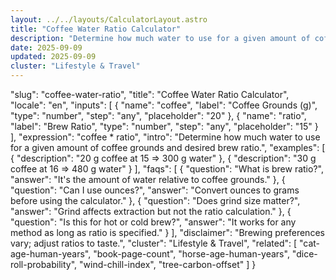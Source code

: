 ```yaml
---
layout: ../../layouts/CalculatorLayout.astro
title: "Coffee Water Ratio Calculator"
description: "Determine how much water to use for a given amount of coffee grounds and desired brew ratio."
date: 2025-09-09
updated: 2025-09-09
cluster: "Lifestyle & Travel"
---
```


  "slug": "coffee-water-ratio",
  "title": "Coffee Water Ratio Calculator",
  "locale": "en",
  "inputs": [
    {
      "name": "coffee",
      "label": "Coffee Grounds (g)",
      "type": "number",
      "step": "any",
      "placeholder": "20"
    },
    {
      "name": "ratio",
      "label": "Brew Ratio",
      "type": "number",
      "step": "any",
      "placeholder": "15"
    }
  ],
  "expression": "coffee * ratio",
  "intro": "Determine how much water to use for a given amount of coffee grounds and desired brew ratio.",
  "examples": [
    {
      "description": "20 g coffee at 15 ⇒ 300 g water"
    },
    {
      "description": "30 g coffee at 16 ⇒ 480 g water"
    }
  ],
  "faqs": [
    {
      "question": "What is brew ratio?",
      "answer": "It's the amount of water relative to coffee grounds."
    },
    {
      "question": "Can I use ounces?",
      "answer": "Convert ounces to grams before using the calculator."
    },
    {
      "question": "Does grind size matter?",
      "answer": "Grind affects extraction but not the ratio calculation."
    },
    {
      "question": "Is this for hot or cold brew?",
      "answer": "It works for any method as long as ratio is specified."
    }
  ],
  "disclaimer": "Brewing preferences vary; adjust ratios to taste.",
  "cluster": "Lifestyle & Travel",
  "related": [
    "cat-age-human-years",
    "book-page-count",
    "horse-age-human-years",
    "dice-roll-probability",
    "wind-chill-index",
    "tree-carbon-offset"
  ]
}

<Calculator schema={schema} />
